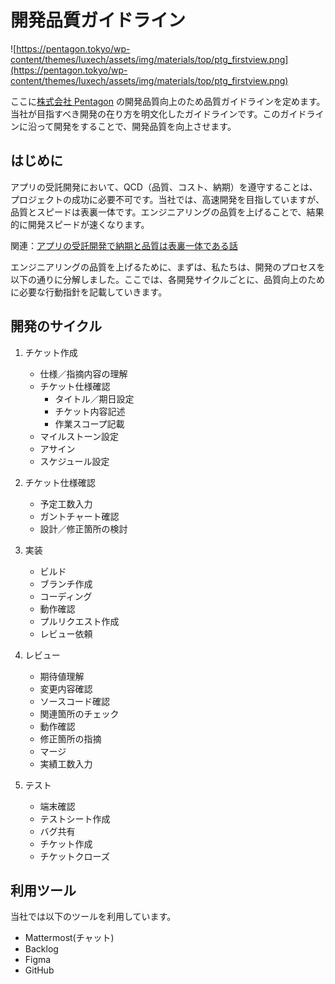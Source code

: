 # 開発品質ガイドライン

![https://pentagon.tokyo/wp-content/themes/luxech/assets/img/materials/top/ptg_firstview.png](https://pentagon.tokyo/wp-content/themes/luxech/assets/img/materials/top/ptg_firstview.png)

ここに[株式会社 Pentagon](https://pentagon.tokyo/) の開発品質向上のため品質ガイドラインを定めます。
当社が目指すべき開発の在り方を明文化したガイドラインです。このガイドラインに沿って開発をすることで、開発品質を向上させます。

## はじめに

アプリの受託開発において、QCD（品質、コスト、納期）を遵守することは、プロジェクトの成功に必要不可です。当社では、高速開発を目指していますが、品質とスピードは表裏一体です。エンジニアリングの品質を上げることで、結果的に開発スピードが速くなります。

関連：[アプリの受託開発で納期と品質は表裏一体である話](https://blog.pentagon.tokyo/3390/)

エンジニアリングの品質を上げるために、まずは、私たちは、開発のプロセスを以下の通りに分解しました。ここでは、各開発サイクルごとに、品質向上のために必要な行動指針を記載していきます。

## 開発のサイクル

1. チケット作成

   - 仕様／指摘内容の理解
   - チケット仕様確認
     - タイトル／期日設定
     - チケット内容記述
     - 作業スコープ記載
   - マイルストーン設定
   - アサイン
   - スケジュール設定

2. チケット仕様確認

   - 予定工数入力
   - ガントチャート確認
   - 設計／修正箇所の検討

3. 実装

   - ビルド
   - ブランチ作成
   - コーディング
   - 動作確認
   - プルリクエスト作成
   - レビュー依頼

4. レビュー

   - 期待値理解
   - 変更内容確認
   - ソースコード確認
   - 関連箇所のチェック
   - 動作確認
   - 修正箇所の指摘
   - マージ
   - 実績工数入力

5. テスト

   - 端末確認
   - テストシート作成
   - バグ共有
   - チケット作成
   - チケットクローズ

## 利用ツール

当社では以下のツールを利用しています。

- Mattermost(チャット)
- Backlog
- Figma
- GitHub
